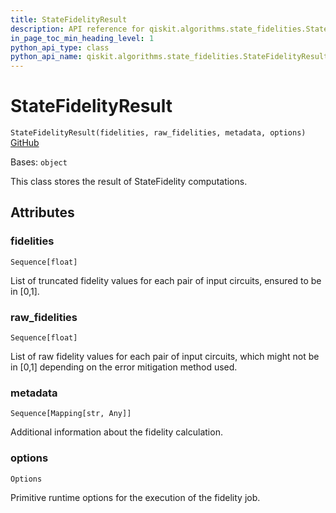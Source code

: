 ```yaml
---
title: StateFidelityResult
description: API reference for qiskit.algorithms.state_fidelities.StateFidelityResult
in_page_toc_min_heading_level: 1
python_api_type: class
python_api_name: qiskit.algorithms.state_fidelities.StateFidelityResult
---
```


# StateFidelityResult

<span id="qiskit.algorithms.state_fidelities.StateFidelityResult" />

`StateFidelityResult(fidelities, raw_fidelities, metadata, options)` [GitHub](https://github.com/qiskit/qiskit/tree/stable/0.22/qiskit/algorithms/state_fidelities/state_fidelity_result.py "view source code")

Bases: `object`

This class stores the result of StateFidelity computations.

## Attributes

<span id="qiskit.algorithms.state_fidelities.StateFidelityResult.fidelities" />

### fidelities

`Sequence[float]`

List of truncated fidelity values for each pair of input circuits, ensured to be in \[0,1].

<span id="qiskit.algorithms.state_fidelities.StateFidelityResult.raw_fidelities" />

### raw\_fidelities

`Sequence[float]`

List of raw fidelity values for each pair of input circuits, which might not be in \[0,1] depending on the error mitigation method used.

<span id="qiskit.algorithms.state_fidelities.StateFidelityResult.metadata" />

### metadata

`Sequence[Mapping[str, Any]]`

Additional information about the fidelity calculation.

<span id="qiskit.algorithms.state_fidelities.StateFidelityResult.options" />

### options

`Options`

Primitive runtime options for the execution of the fidelity job.

